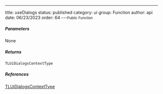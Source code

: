 ---
title: useDialogs
status: published
category: ui
group: Function
author: api
date: 06/23/2023
order: 64
---<Small>Public Function</Small>




##### Parameters


None

##### Returns


```ts
TLUiDialogsContextType
```

##### References

[TLUiDialogsContextType](/gen/ui/TLUiDialogsContextType-type)

